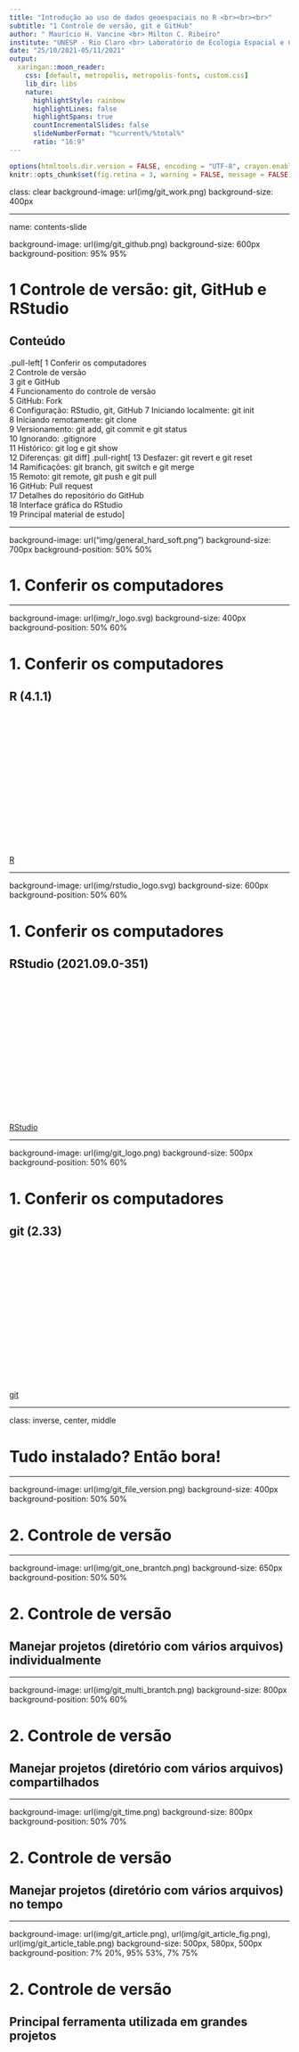 ```yaml
---
title: "Introdução ao uso de dados geoespaciais no R <br><br><br>"
subtitle: "1 Controle de versão, git e GitHub"
author: " Maurício H. Vancine <br> Milton C. Ribeiro"
institute: "UNESP - Rio Claro <br> Laboratório de Ecologia Espacial e Conservação (LEEC)"
date: "25/10/2021-05/11/2021"
output:
  xaringan::moon_reader:
    css: [default, metropolis, metropolis-fonts, custom.css]
    lib_dir: libs
    nature:
      highlightStyle: rainbow
      highlightLines: false
      highlightSpans: true
      countIncrementalSlides: false
      slideNumberFormat: "%current%/%total%"
      ratio: "16:9"
---
```


```r
options(htmltools.dir.version = FALSE, encoding = "UTF-8", crayon.enabled = TRUE)
knitr::opts_chunk$set(fig.retina = 3, warning = FALSE, message = FALSE)
```

class: clear
background-image: url(img/git_work.png)
background-size: 400px

---

name: contents-slide

background-image: url(img/git_github.png)
background-size: 600px
background-position: 95% 95%

# 1 Controle de versão: git, GitHub e RStudio

## Conteúdo

.pull-left[
1 Conferir os computadores  
2 Controle de versão  
3 git e GitHub  
4 Funcionamento do controle de versão  
5 GitHub: Fork  
6 Configuração: RStudio, git, GitHub
7 Iniciando localmente: git init  
8 Iniciando remotamente: git clone  
9 Versionamento: git add, git commit e git status  
10 Ignorando: .gitignore  
11 Histórico: git log e git show  
12 Diferenças: git diff
]
.pull-right[
13 Desfazer: git revert e git reset  
14 Ramificações: git branch, git switch e git merge  
15 Remoto: git remote, git push e git pull  
16 GitHub: Pull request  
17 Detalhes do repositório do GitHub  
18 Interface gráfica do RStudio  
19 Principal material de estudo
]

---

background-image: url("img/general_hard_soft.png")
background-size: 700px
background-position: 50% 50%

# 1. Conferir os computadores

---

background-image: url(img/r_logo.svg)
background-size: 400px
background-position: 50% 60%

# 1. Conferir os computadores

## R (4.1.1)

<br><br><br><br><br><br><br><br><br><br><br><br><br><br><br>
[R](https://www.r-project.org/)

---

background-image: url(img/rstudio_logo.svg)
background-size: 600px
background-position: 50% 60%

# 1. Conferir os computadores

## RStudio (2021.09.0-351)

<br><br><br><br><br><br><br><br><br><br><br><br><br><br><br>
[RStudio](https://www.rstudio.com/)

---

background-image: url(img/git_logo.png)
background-size: 500px
background-position: 50% 60%

# 1. Conferir os computadores

## git (2.33)

<br><br><br><br><br><br><br><br><br><br><br><br><br><br><br>
[git](https://git-scm.com/)

---

class: inverse, center, middle

# Tudo instalado? Então bora!

---

background-image: url(img/git_file_version.png)
background-size: 400px
background-position: 50% 50%

# 2. Controle de versão

---

background-image: url(img/git_one_brantch.png)
background-size: 650px
background-position: 50% 50%

# 2. Controle de versão

## Manejar projetos (diretório com vários arquivos) **individualmente**

---

background-image: url(img/git_multi_brantch.png)
background-size: 800px
background-position: 50% 60%

# 2. Controle de versão

## Manejar projetos (diretório com vários arquivos) **compartilhados**

---

background-image: url(img/git_time.png)
background-size: 800px
background-position: 50% 70%

# 2. Controle de versão

## Manejar projetos (diretório com vários arquivos) **no tempo**

---

background-image: url(img/git_article.png), url(img/git_article_fig.png), url(img/git_article_table.png)
background-size: 500px, 580px, 500px
background-position: 7% 20%, 95% 53%, 7% 75%

# 2. Controle de versão

## Principal **ferramenta** utilizada em grandes projetos

<br><br><br><br><br><br><br><br><br><br><br><br><br><br><br>

[Perez-Riverol et al. (2016)](https://doi.org/10.1371/journal.pcbi.1004947)

---

background-image: url(img/git_logo.png)
background-size: 450px
background-position: 50% 70%

# 3. git e GitHub

## **git**: software (app) que faz o **controle de versão**

### Maneja os **repositórios locais** (computador) e **remotos** (e.g. GitHub)

---

background-image: url(img/general_linus.jpg), url(img/general_tux.png)
background-size: 450px, 550px
background-position: 30% 75%, 98% 96%

# 3. git e GitHub

## **git**: software (app) que faz o **controle de versão**

### Criado por Linus Torvalds em 2005 para substituir o BitKeeper SCM no gerenciamento do Kernel Linux

### Software livre, distribuído sob a licença GNU GPL v.2

<br><br><br><br><br><br><br><br><br>

[The Linux Kernel Archives](https://www.kernel.org/)

---

# 3. git e GitHub

## Entendendo git - Fabio Akita

<p align="center">
<iframe width="80%" height="480" align="center" src="https://www.youtube.com/embed/6Czd1Yetaac" frameborder="0" allow="accelerometer; autoplay; encrypted-media; gyroscope; picture-in-picture" allowfullscreen>
</iframe>
</p>

---

background-image: url(img/github_logo_description.png), url(img/gitlab_logo_description.png), url(img/bitbucket_logo_description.png)
background-size: 350px, 200px, 280px
background-position: 7% 67%, 50% 67%, 88% 73%

# 3. git e GitHub

## **GitHub**: repositório remoto

### **Plataforma de hospedagem** de códigos com controle de versão

---

background-image: url(img/git_github_diff.png)
background-size: 600px
background-position: 50% 85%

# 3. git e GitHub

## ATENÇÃO: dois conceitos!

### **git**: software (app) que faz o controle de versão

### **GitHub**: repositório remoto que hospeda os arquivos versionados

---

background-image: url(img/git_github_link.png)
background-size: 600px
background-position: 50% 90%

# 3. git e GitHub

## ATENÇÃO: dois conceitos!

### **git**: software (app) que faz o controle de versão

### **GitHub**: repositório remoto que hospeda os arquivos versionados

---

background-image: url(img/github_logo.png)
background-size: 400px
background-position: 50% 75%

# 3. git e GitHub

## Vamos **criar uma conta** no **GitHub** (caso não possuam)

<br><br><br><br><br><br><br><br><br><br><br><br><br><br><br>
[GitHub](https://github.com)

---

background-image: url(img/github_logo.png), url(img/gif_gandalf.gif)
background-size: 300px, 400px
background-position: 35% 95%, 85% 75%

# 3. git e GitHub

## **Salvem ou recuperem essas informações!!!**

<br><br>

### **username**: mauriciovancine
### **email**: mauricio.vancine@gmail.com
### **senha**: !@#$%¨&*+

---

class: inverse, center, middle

# Tudo bem até aqui?

---

background-image: url(img/github_logo.png), url(img/git_operation.png), url(img/git_logo.png)
background-size: 150px, 500px, 200px
background-position: 15% 50%, 50% 85%, 85% 85%


# 4. Funcionamento do controle de versão

## Há duas formas de trabalhar com o git e GitHub para o versionamento

1. Iniciando um projeto em nosso computador (git)
1. Iniciando por um repositório remoto (GitHub) ["forkando" de alguém ou criando um repositório próprio]

---

background-image: url(img/git_folder_project.png), url(img/git_github_workflow.png)
background-size: 33px, 900px 
background-position: 60.3% 79%, 50% 50%

# 4. Funcionamento do controle de versão

---

background-image: url(img/git_fork_clone_flow.png)
background-size: 450px
background-position: 50% 50%

# 4. Funcionamento do controle de versão

---

background-image: url(img/git_fork_clone_flow.png), url(img/github_logo.png), url(img/git_folder_project.png), url(img/git_logo.png)
background-size: 450px, 300px, 150px, 250px
background-position: 50% 50%, 10% 20%, 15% 90%, 90% 90%

# 4. Funcionamento do controle de versão

---

background-image: url(img/git_fork.png), url(img/github_logo.png)
background-size: 500px, 300px
background-position: 50% 60%, 5% 60%

# 5. GitHub: Fork

## **Fork**: cópia de um repositório remoto para o seu GitHub

---

background-image: url(img/github_fork_site.png)
background-size: 800px
background-position: 50% 85%

# 5. GitHub: Fork

## Forken o repositório do curso

<br>

.center[https://github.com/mauriciovancine/course-geospatial-data-r]

---

background-image: url(img/gif_fork.gif)
background-size: 600px
background-position: 50% 80%

# 5. GitHub: Fork

## Forken o repositório do curso

<br>

.center[https://github.com/mauriciovancine/course-geospatial-data-r]

---

class: inverse, center, middle

# Agora o repositório do curso, que estava no meu GitHub, foi copiado ("garfado") para o GitHub de vocês

---

class: inverse, center, middle

# Antes de continuar, vamos configurar o RStudio, git e GitHub

---

class: inverse, center, middle

# Vamos abrir o RStudio

---

background-image: url(img/rstudio.png)
background-size: 850px
background-position: 50% 70%

# 6. Configuração: RStudio, git, GitHub

## IDE RStudio

---

background-image: url(img/rstudio_git_config01.png)
background-size: 750px
background-position: 50% 100%

# 6. Configuração: RStudio, git, GitHub

## Indicar o caminho do git para o RStudio

> Tools > Global Options > Git/SVN

---

background-image: url(img/git_logo.png), url(img/rstudio_git_config02.png)
background-size: 400px, 500px
background-position: 10% 82%, 83% 82%

# 6. Configuração: RStudio, git, GitHub

## Marcar **Enable version control interface...** e em **Git executable**

- Windows: `C:/Program Files/Git/bin/git.exe`
- GNU/Linux: `/usr/bin/git`
- MacOS: `???`

---

background-image: url(img/rstudio_git_config03.jpg), url(img/general_key.png), url(img/github_brave.jpg)
background-size: 500px, 150px, 500px
background-position: 85% 80%, 10% 85%, 10% 80%

# 6. Configuração: RStudio, git, GitHub

## Criar uma chave SSH

- `Create RSA key`

- `View public key`

- `Copiar: Ctrl + C`

---

class: inverse, center, middle

# Agora vamos ao GitHub

---

background-image: url(img/github_ssh_key.png), url(img/general_key.png), url(img/github_brave.jpg)
background-size: 700px, 70px, 200px
background-position: 60% 75%, 89.2% 16.6%, 100% 10%

# 6. Configuração: RStudio, git, GitHub

## No GitHub

> Perfil > Settings > SSH and GPG keys > New SSH key

<br><br><br><br><br><br><br><br><br><br><br><br><br>

[Add ao GitHub](https://help.github.com/pt/github/authenticating-to-github/adding-a-new-ssh-key-to-your-github-account)

---

background-image: url(img/github_ssh_key_add.png), url(img/general_key.png), url(img/github_brave.jpg)
background-size: 700px, 70px, 200px
background-position: 60% 78%, 89.2% 16.6%, 100% 10%

# 6. Configuração: RStudio, git, GitHub

## No GitHub

- `Title: um nome qualquer`
- `Key: colar (Ctrl + V)`
- `Add SSH key`

<br><br><br><br><br><br><br><br><br><br><br>

[Add ao GitHub](https://help.github.com/pt/github/authenticating-to-github/adding-a-new-ssh-key-to-your-github-account)
---

class: inverse, center, middle

# Antes de avançarmos, vamos configurar o git

---

background-image: url(img/rstudio_terminal01.png)
background-size: 800px
background-position: 50% 85%

# 6. Configuração: RStudio, git, GitHub

## Terminal

---

background-image: url(img/rstudio_terminal02.png)
background-size: 700px
background-position: 50% 85%

# 6. Configuração: RStudio, git, GitHub

## Terminal

> Tools > Terminal > New Terminal

> Atalho: `Alt + Shift + R`

---

background-image: url(img/git_config.png)
background-size: 830px
background-position: 50% 85%

# 6. Configuração: RStudio, git, GitHub

## **git config**: definir as configurações de usuário do git

```bash
# config
git config --list
git config --global user.name "seu nome"
git config --global user.email "email@dominio.com"
git config --list

# ssh
ssh-keyscan -t rsa github.com >> ~/.ssh/known_hosts
```

---

class: inverse, center, middle

# Tudo certo até aqui?

---

class: inverse, center, middle

# Agora podemos iniciar o versionamento

---

class: inverse, center, middle

# 1. Podemos começar pelo repositório local

---

background-image: url(img/git_init.png), url(img/git_folder_project.png), url(img/git_logo.png)
background-size: 400px, 200px, 300px
background-position: 35% 80%, 80% 30%, 80% 80%

# 7. Iniciando localmente: git init

## **git init**: inicia o versionamento de um repositório local

---

class: inverse, center, middle

# 2. Podemos começar pelo repositório remoto

---

background-image: url(img/git_clone.png), url(img/github_logo.png), url(img/git_folder_project.png), url(img/git_logo.png)
background-size: 500px, 230px, 180px, 250px
background-position: 50% 80%, 13% 40%, 15% 87%, 90% 65%

# 8. Iniciando remotamente: git clone

## **git clone**: faz o download de um repositório remoto (e.g. GitHub) para o seu computador (repositório local)

---

background-image: url(img/general_subdirectory.jpeg)
background-size: 350px
background-position: 50% 90%

# 8. Iniciando remotamente: git clone

## Primeiro, vamos **criar um diretório** chamado `github`

```r
".                               # raiz"
"    ├── home/                   # home"
"        ├── data/               # dados" 
"            ├── github/         # todos os repositorios"
```

---

class: inverse, center, middle

# E como podemos fazer o clone?

---

background-image: url(img/github_clone_zip.png)
background-size: 900px
background-position: 50% 85%

# 8. Iniciando remotamente: git clone

##  1. **Download diretamente** do repositório remoto no formato **.zip**

---

background-image: url(img/github_clone_git.png)
background-size: 900px
background-position: 50% 85%

# 8. Iniciando remotamente: git clone

## 2. Usando o **terminal** para clonar pelo **SSH** (configurado anteriormente)

```bash
# terminal
git clone git@github.com:mauriciovancine/course-geospatial-data-r.git
```

---

background-image: url(img/git_rstudio.jpg)
background-size: 500px
background-position: 55% 80%

# 8. Iniciando remotamente: git clone

## 3. Usando o **RStudio** para clonar pelo **SSH** (configurado anteriormente)

---

background-image: url(img/rstudio_git_create01.png), url(img/rstudio_project_logo.png)
background-size: 900px, 120px
background-position: 50% 85%, 95% 10%

# 8. Iniciando remotamente: git clone

## Criar um **Projeto R** com controle de versão

> File > New Project > Version Control

---

background-image: url(img/rstudio_git_create02.png)
background-size: 900px
background-position: 50% 85%

# 8. Iniciando remotamente: git clone

## Escolher **clonar repositório** do GitHub

> Git

---

background-image: url(img/rstudio_git_create03.png)
background-size: 750px
background-position: 50% 90%

# 8. Iniciando remotamente: git clone

### Preencher:

Repository URL: `git@github.com:mauriciovancine/course-geospatial-data-r.git`

Project directory name: `course-geospatial-data-r`

Create project as subdirectory of: `/home/mude/data/github`

---

class: inverse, center, middle

# Se uma janela aparecer, basta digitar "yes" para criar uma autentificação

---

class: inverse, center, middle

# Vamos aguardar o download...

---

class: inverse, center, middle

# Agora sim, vamos começar o versionamento propriamente dito

---

background-image: url(img/git_add_commit.png), url(img/github_logo.png), url(img/git_folder_project.png), url(img/git_logo.png), url(img/github_logo.png)
background-size: 800px, 200px, 150px, 170px, 200px
background-position: 50% 50%, 3% 22%, 4% 80%, 98% 75%, 99% 22%

# 9. Versionamento: git add, git commit e git status

---

background-image: url(img/git_workflow.png), url(img/git_folder_project.png), url(img/git_logo.png), url(img/git_logo.png), url(img/git_logo.png), url(img/github_logo.png)
background-size: 800px, 120px, 150px, 150px, 150px, 150px
background-position: 50% 50%, 5% 55%, 30% 95%, 50% 95%, 70% 95%, 97% 58%

# 9. Versionamento: git add, git commit e git status

## **Comandos git** para o manejo do repositório local e remoto

---

class: inverse, center, middle

# Agora prestem bastante atenção, porque complica...

---

background-image: url(img/git_files.png)
background-size: 700px
background-position: 80% 75%

# 9. Versionamento: git add, git commit e git status

## Estados de um arquivo no diretório

<br>

### 1. Modificados

### 2. Deletados

### 3. Adicionados

---

background-image: url(img/git_add_commit_flow.png), url(img/git_files_states.png)
background-size: 400px, 700px
background-position: 5% 77%, 90% 75%

# 9. Versionamento: git add, git commit e git status

## Estados dos arquivos para o git

--

1. **Modificado (*modified*)**: qualquer arquivo modificado, removido ou adicionado, mas ainda não informado que fará parte da versão consolidada, ou seja, ainda não preparado (*working directory*)

--

2. **Preparado (*staged*)**: arquivos adicionados e preparados para serem consolidados na versão final (*staged area*)

--

3. **Consolidado (*committed*)**: criação da versão consolidada de todos os arquivos que estavam no *staged* (não considera os que estão no *modified*) (*.git*)

<br><br><br><br><br><br><br><br>

[Git — Os três estados](https://medium.com/@devmasterteam/git-ebook-8808f7301054)

---

background-image: url(img/git_trees.png)
background-size: 700px
background-position: 50% 78%

# 9. Versionamento: git add, git commit e git status

## Estados dos arquivos para o git

1. **Modificado (*modified*)**: qualquer arquivo modificado, removido ou adicionado, mas ainda não informado que fará parte da versão consolidada, ou seja, ainda não preparado (*working directory*)

2. **Preparado (*staged*)**: arquivos adicionados e preparados para serem consolidados na versão final (*staged area*)

3. **Consolidado (*committed*)**: criação da versão consolidada de todos os arquivos que estavam no *staged* (não considera os que estão no *modified*) (*.git*)

<br><br><br><br><br><br><br><br>

[git - guia prático](https://rogerdudler.github.io/git-guide/index.pt_BR.html)

---

background-image: url(img/git_photo01.jpg), url(img/git_trees.png)
background-size: 350px, 500px
background-position: 15% 22%, 50% 78%

# 9. Versionamento: git add, git commit e git status

## Estados dos arquivos para o git

<br><br><br><br><br><br><br><br><br><br><br><br><br><br><br>

[9ºCBH](https://9cbh.galoa.com.br/)

---

background-image: url(img/git_photo02.jpg), url(img/git_photo01.jpg), url(img/git_trees.png)
background-size: 240px, 350px, 500px
background-position: 51.5% 22%, 15% 22%, 50% 78%

# 9. Versionamento: git add, git commit e git status

## Estados dos arquivos para o git

<br><br><br><br><br><br><br><br><br><br><br><br><br><br><br>

[9ºCBH](https://9cbh.galoa.com.br/)

---

background-image: url(img/git_photo03.webp), url(img/git_photo02.jpg), url(img/git_photo01.jpg), url(img/git_trees.png)
background-size: 350px, 240px, 350px, 500px
background-position: 88% 22%, 51.5% 22%, 15% 22%, 50% 78%

# 9. Versionamento: git add, git commit e git status

## Estados dos arquivos para o git

<br><br><br><br><br><br><br><br><br><br><br><br><br><br><br>

[9ºCBH](https://9cbh.galoa.com.br/)

---

background-image: url(img/git_states.png)
background-size: 600px
background-position: 50% 90%

# 9. Versionamento: git add, git commit e git status

## Estados do repositório local do git

--

1. **Untracked**: não registrou os arquivos adicionados ou deletados do diretório local

--

1. **Unmodified**: marcou os arquivos como não-modificados após o commit

--

1. **Modified**: marcou os arquivos modificados depois da edição dos arquivos

--

1. **Staged**: marcou os arquivos adicionados ou modificados para ir para o commit

---

background-image: url(img/git_states.png)
background-size: 600px
background-position: 50% 90%

# 9. Versionamento: git add, git commit e git status

## **git status**: mostra o estado do repositório

```bash
# status
git status
```
```bash
On branch master
No commits yet
nothing to commit (create/copy files and use "git add" to track)
```

---

background-image: url(img/general_bloco_notas.png)
background-size: 250px
background-position: 50% 80%

# Vamos criar um arquivo no diretório

## Usando a aba **Terminal** do RStudio

```bash
# criar um arquivo
> teste.txt
```

---

background-image: url(img/git_states.png)
background-size: 600px
background-position: 50% 90%

# 9. Versionamento: git add, git commit e git status

## **git status**: mostra o estado do repositório

```bash
git status
```
```bash
On branch master
No commits yet
Untracked files:
(use "git add <file>..." to include in what will be committed)
teste.txt
nothing added to commit but untracked files present (use "git add" to track)
```

---

background-image: url(img/git_add_commit_flow.png)
background-size: 500px
background-position: 50% 90%

# 9. Versionamento: git add, git commit e git status

## **git add**: adiciona mudanças após edições (*staging area*)

```bash
# adicionar ao staging area
git add -Av
```
```bash
add 'teste.txt'
```

---

background-image: url(img/git_states.png)
background-size: 600px
background-position: 50% 90%

# 9. Versionamento: git add, git commit e git status

## **git status**: mostra o estado do repositório

```bash
git status
```
```bash
On branch master
No commits yet
Changes to be committed:
(use "git rm --cached <file>..." to unstage)
new file:  teste.txt
```

---

background-image: url(img/git_add_commit_flow.png)
background-size: 450px
background-position: 50% 93%

# 9. Versionamento: git add, git commit e git status

## **git commit**: armazena as mudanças com uma descrição, criando nova versão do repositório (*repository*)

```bash
git commit -m "add teste.txt"
```
```bash
[master (root-commit) 8b33bc5] add teste.txt
1 file changed, 0 insertions(+), 0 deletions(-)
create mode 100644 teste.txt
```

---

background-image: url(img/git_states.png)
background-size: 600px
background-position: 50% 90%

# 9. Versionamento: git add, git commit e git status

## **git status**: mostra o estado do repositório

```bash
git status
```
```bash
On branch master
nothing to commit, working tree clean
```

---

background-image: url(img/general_bloco_notas.png)
background-size: 250px
background-position: 50% 80%

# 9. Versionamento: git add, git commit e git status

## Usando a aba **Files** do RStudio, vamos abrir e editar o arquivo **teste.txt**

```bash
Acabo de inserir uma edição ao meu arquivo
```

---

background-image: url(img/git_states.png)
background-size: 600px
background-position: 50% 90%

# 9. Versionamento: git add, git commit e git status

## **git status**: mostra o estado do repositório

```bash
git status
```
```bash
Changes not staged for commit:
(use "git add <file>..." to update what will be committed)
(use "git restore <file>..." to discard changes in working directory)
modified:  teste.txt
no changes added to commit (use "git add" and/or "git commit -a")
```

---

background-image: url(img/git_add_commit_flow.png)
background-size: 500px
background-position: 50% 90%

# 9. Versionamento: git add, git commit e git status

## **git add**: adiciona mudanças após edições (*staging area*)

```bash
# terminal
git add -Av
```
```bash
add 'teste.txt'
```

---

background-image: url(img/git_states.png)
background-size: 600px
background-position: 50% 90%

# 9. Versionamento: git add, git commit e git status

## **git status**: mostra o estado do repositório

```bash
git status
```
```bash
On branch master
Changes to be committed:
(use "git restore --staged <file>..." to unstage)
modified:  teste.txt
```

---

background-image: url(img/git_add_commit_flow.png)
background-size: 450px
background-position: 50% 93%

# 9. Versionamento: git add, git commit e git status

## **git commit**: armazena as mudanças com uma descrição, criando nova versão do repositório (*repository*)

```bash
git commit -m "mod teste.txt"
```
```bash
[master dcbd894] mod teste.txt
1 file changed, 1 insertion(+)
```

---

background-image: url(img/git_commit_message.png)
background-size: 600px
background-position: 50% 90%

# 9. Versionamento: git add, git commit e git status

## ATENÇÃO!

### As mensagens no commit são fundamentais! 

### Devem ser curtas e indicar as mudanças feitas nos arquivos do diretório!

---

# 9. Versionamento: git add, git commit e git status

## Usando Git Direito | Limpando seus Commits! - Fabio Akita

<p align="center">
<iframe width="80%" height="480" align="center" src="https://www.youtube.com/embed/6OokP-NE49k" frameborder="0" allow="accelerometer; autoplay; encrypted-media; gyroscope; picture-in-picture" allowfullscreen>
</iframe>
</p>

---

background-image: url(img/git_states.png)
background-size: 600px
background-position: 50% 90%

# 9. Versionamento: git add, git commit e git status

## **git status**: mostra o estado do repositório

```bash
git status
```
```bash
On branch master
Your branch is ahead of 'origin/master' by 2 commits.
(use "git push" to publish your local commits)

nothing to commit, working tree clean
```

---

class: inverse, center, middle

# E se houver arquivos que eu não quero versionar?

---

class: inverse, clear
background-image: url(img/gitignore.jpg)
background-size: 800px

---

# 10. Ignorando: .gitignore

## Arquivo .gitignore

### O **.gitignore** é um arquivo especial que indica ao git que determinados arquivos ou diretórios devem ser **ignorados e não comitados**

--

### O **.gitignore** é um **arquivo de texto simples** em que cada linha especifica um padrão de arquivos ou diretórios a serem ignorados

--

### Geralmente colocado no **diretório raiz** de um repositório

--

### Atentar para o **ponto**, pois é um arquivo oculto [**.gitignore**]

---

# 10. Ignorando: .gitignore

## Arquivo .gitignore

```bash
# criar um arquivo
touch ~/.gitignore
```

--

### Nome de arquivos

- raster.tif

--

### Diretórios

- temp/

--

### Caracteres-curinga

- Padrão: *.tif (todos com .tif)
- Negação: !.tif (negar ignore)
- Comentário: # (não negar)

---

class: inverse, center, middle

# E se houver arquivos [enormes] que eu queira versionar?

---

background-image: url(img/github_limit.png)
background-size: 170px
background-position: 95% 60%

# 10. Ignorando: .gitignore

## Limites

### O tamanho máximo de arquivos é 25 Mb (browser)

- Arquivos adicionados via browser é limitado a 25 Mb

### O tamanho máximo de arquivos é 100 Mb (terminal)

- Arquivos adicionados via terminal é limitado a 25 Mb
- Se o arquivo exceder esse limite, ocorrerá uma mensagem de erro e o envio ao GitHub será bloqueado

### O tamanho máximo de um repositório é 5 GB

- O tamanho total do repositório é limitado a 5 Gb
- Idealmente um repositório dever ser menor que 1 Gb
- Mensagens de aviso informam que o tamanho do repositório se aproxima do limite
- Se o repositório exceder o limite, ocorrerá uma mensagem de erro e o envio ao GitHub será bloqueado

---

background-image: url(img/gif_large_files.gif)
background-size: 500px
background-position: 50% 90%

# 10. Ignorando: .gitignore

## Git Large File Storage (LFS)

### [Git Large File Storage (LFS)](https://git-lfs.github.com/) substitui arquivos grandes por ponteiros de texto dentro do git

### Armazena o conteúdo desses arquivos em um servidor remoto como GitHub.com ou GitHub Enterprise

---

class: inverse, center, middle

# Dúvidas?

---

class: inverse, center, middle

# Vamos ver como acessar todo o histórico de commits do git?

---

background-image: url(img/git_log.png)
background-size: 450px
background-position: 90% 70%

# 11. Histórico: git log e git show

## **git log**: mostra o registro de todo o histórico de commits

<br><br>

### 1. Nome do commit (hash ou tag - dcbd894)

### 2. Autor

### 3. E-mail

### 4. Data

### 5. Descrição (mensagem do commit)

---

# 11. Histórico: git log e git show

## **git log**: mostra o registro de todo o histórico de commits

```bash
git log
```
```bash
commit dcbd894ade9a85f78e1b0d6ed08cbc76dcc2448f (HEAD -> master)
Author: mauriciovancine <mauricio.vancine@gmail.com>
Date:  Mon Mar 15 11:03:26 2021 -0300

mod teste.txt

commit 8b33bc57187a2bcb59172c75ce7266fbddb64eff
Author: mauriciovancine <mauricio.vancine@gmail.com>
Date:  Mon Mar 15 11:02:04 2021 -0300

add teste.txt
```

---

# 11. Histórico: git log e git show

## **git log [arquivo]**: registro de todo o histórico de commits para arquivos

```bash
git log teste.txt
```
```bash
commit dcbd894ade9a85f78e1b0d6ed08cbc76dcc2448f (HEAD -> master)
Author: mauriciovancine <mauricio.vancine@gmail.com>
Date:  Mon Mar 15 11:03:26 2021 -0300

mod teste.txt

commit 8b33bc57187a2bcb59172c75ce7266fbddb64eff
Author: mauriciovancine <mauricio.vancine@gmail.com>
Date:  Mon Mar 15 11:02:04 2021 -0300

add teste.txt
```

---

# 11. Histórico: git log e git show

## **git log --oneline**: registro de todo o histórico de commits simplificado

```bash
git log --oneline
```
```bash
dcbd894 (HEAD -> master) mod teste.txt
8b33bc5 add teste.txt
```

---

background-image: url(img/git_log_cheatsheet.png)
background-size: 650px
background-position: 50% 70%

# 11. Histórico: git log e git show

## **git log**: cheatsheet

---

# 11. Histórico: git log e git show

## **git show**: visualização das alterações realizadas nos arquivos

```bash
git show
```
```bash
commit dcbd894ade9a85f78e1b0d6ed08cbc76dcc2448f (HEAD -> master)
Author: mauriciovancine <mauricio.vancine@gmail.com>
Date:  Mon Mar 15 11:03:26 2021 -0300

mod teste.txt

diff --git a/teste.txt b/teste.txt
index e69de29..f5201c0 100644
--- a/teste.txt
+++ b/teste.txt
@@ -0,0 +1 @@
+Acabo de inserir uma edição ao meu arquivo
\ No newline at end of file
```

---

# 11. Histórico: git log e git show

## **git show**: visualização das alterações realizadas nos arquivos

```bash
git show 8b33bc5
```
```bash
commit 8b33bc57187a2bcb59172c75ce7266fbddb64eff
Author: mauriciovancine <mauricio.vancine@gmail.com>
Date:  Mon Mar 15 11:02:04 2021 -0300

add teste.txt

diff --git a/teste.txt b/teste.txt
new file mode 100644
index 0000000..e69de29
```

---

background-image: url(img/git_diff.png)
background-size: 1000px
background-position: 50% 70%

# 12. Diferenças: git diff

## **git diff**: mostra as diferenças dos arquivos no *working directory*

---

background-image: url(img/git_diff.png)
background-size: 800px
background-position: 50% 100%

# 12. Diferenças: git diff

## **git diff**: mostra as diferenças dos arquivos no *working directory*

```bash
git diff
```

## **Observação**: Não retornou nenhuma diferença...

---

background-image: url(img/general_bloco_notas.png)
background-size: 250px
background-position: 50% 80%

# 12. Diferenças: git diff

## **git diff**: mostra as diferenças dos arquivos no *working directory*

### Vamos editar o arquivo "teste.txt"

```bash
Outra linha
```

---

# 12. Diferenças: git diff

## **git diff**: mostra as diferenças dos arquivos no *working directory*

```bash
git diff
```
```bash
diff --git a/teste.txt b/teste.txt
index f5201c0..71f35ef 100644
--- a/teste.txt
+++ b/teste.txt
@@ -1 +1,3 @@
-Acabo de inserir uma edição ao meu arquivo
\ No newline at end of file
+Acabo de inserir uma edição ao meu arquivo
+
+Outra linha
\ No newline at end of file
```

---

# 12. Diferenças: git diff

## **git diff [arquivo]**: mostra as diferenças para o arquivo no *working directory*

```bash
git diff teste.txt
```
```bash
diff --git a/teste.txt b/teste.txt
index f5201c0..71f35ef 100644
--- a/teste.txt
+++ b/teste.txt
@@ -1 +1,3 @@
-Acabo de inserir uma edição ao meu arquivo
\ No newline at end of file
+Acabo de inserir uma edição ao meu arquivo
+
+Outra linha
\ No newline at end of file
```

---

# 12. Diferenças: git diff

## **git diff --staged**: mostra as diferenças dos arquivos na *staged area*

```bash
git diff --staged
```
```bash
diff --git a/teste.txt b/teste.txt
index f5201c0..71f35ef 100644
--- a/teste.txt
+++ b/teste.txt
@@ -1 +1,3 @@
-Acabo de inserir uma edição ao meu arquivo
\ No newline at end of file
+Acabo de inserir uma edição ao meu arquivo
+
+Outra linha
\ No newline at end of file
```

---

class: inverse, center, middle

# Até aqui, alguma dúvida?

---

class: inverse, center, middle

# E como voltar no tempo?

---

class: clear
background-image: url(img/gif_delorean.gif)
background-size: 500px
background-position: 50% 50%

---

background-image: url(img/gif_delorean.gif), url(img/git_revert_reset.png)
background-size: 400px, 500px
background-position: 25% 80%, 95% 50%

# 13. Desfazer: git revert e git reset

## Desfazendo operações no git

1. **git revert**: desfaz um commit **preservando o histórico** (criando outro commit)
1. **git reset**: desfaz um commit **deletando o histórico** (deletando commits)

---

# 13. Desfazer: git revert e git reset

## 1. **git revert**: desfaz um commit preservando o histórico (criando outro commit)

## Sintaxe

```bash
# reverte um commit especifico
git revert <hash do commit>
```

```bash
# reverter o ultimo commit
git revert HEAD
```

```bash
# cancelar uma reversao
git revert --abort
```

---

background-image: url(img/general_butterfly_effect.jpg)
background-size: 500px
background-position: 80% 95%

# 13. Desfazer: git revert e git reset

## 1. **git revert**: desfaz um commit preservando o histórico (criando outro commit)

### **IMPORTANTE!**

###  Deve-se trabalhar em um diretório de trabalho limpo. Executar sempre **git add** e **git commit** antes de tentar reverter um commit

### 2. Tente não **mudar** o passado!

---

# 13. Desfazer: git revert e git reset

## 1. **git revert**: desfaz um commit preservando o histórico (criando outro commit)

### Estado

```bash
git status
```
```bash
On branch master
nothing to commit, working tree clean
```

### Histórico

```bash
git log --oneline
```
```bash
f9f2e9c (HEAD -> master) mod2 teste.txt
dcbd894 mod teste.txt
8b33bc5 add teste.txt
```

---

# 13. Desfazer: git revert e git reset

## 1. **git revert**: desfaz um commit preservando o histórico (criando outro commit)

### Reverter - mensagem

```bash
git revert f9f2e9c
```
```bash
Revert "mod2 teste.txt"

This reverts commit f9f2e9c867cfd549d0efcab1519a5ec9d86e7d0d.

# Please enter the commit message for your changes. Lines starting
# with '#' will be ignored, and an empty message aborts the commit.
#
# On branch master
# Changes to be committed:
#       modified:  teste.txt
#
```

---

# 13. Desfazer: git revert e git reset

## 1. **git revert**: desfaz um commit preservando o histórico (criando outro commit)

### Reverter

```bash
git revert f9f2e9c
```
```bash
[master fca02a2] Revert "mod2 teste.txt"
1 file changed, 1 insertion(+), 3 deletions(-)
```

### Estado

```bash
git status
```
```bash
On branch master
nothing to commit, working tree clean
```

---

# 13. Desfazer: git revert e git reset

## 1. **git revert**: desfaz um commit preservando o histórico (criando outro commit)

### Histórico

```bash
git log --oneline
```
```bash
fca02a2 (HEAD -> master) Revert "mod2 teste.txt"
f9f2e9c mod2 teste.txt
dcbd894 mod teste.txt
8b33bc5 add teste.txt
```

---

background-image: url(img/git_reset.png)
background-size: 450px
background-position: 87% 90%

# 13. Desfazer: git revert e git reset

## 2. **git reset**: desfaz um commit deletando o histórico (deletando commits)

### Sintaxe

```bash
git reset [modo] [arquivo|commit]
```

**Aplicações**

- descartar commits em um branch privado
- desfazer alterações não comitadas (branch privado)
- tirar arquivos da área de staged

**Observações**

- descartar commits de um branch público: **git revert**
- descartar alterações no diretório de trabalho: **git checkout**

---

background-image: url(img/git_reset_modes2.png), url(img/git_reset_modes.png)
background-size: 500px, 400px
background-position: 10% 90%, 85% 90%

# 13. Desfazer: git revert e git reset

## 2. **git reset**: desfaz um commit deletando o histórico (deletando commits)

### Modos principais

- **--soft**: não reseta o índice ou o diretório de trabalho (modo seguro)
- **--mixed (default)**: reseta o índice, mas não o diretório de trabalho (modo seguro)
- **--hard**: reseta o índice e o diretório de trabalho (modo não seguro)

---

# 13. Desfazer: git revert e git reset

## 2. **git reset**: desfaz um commit deletando o histórico (deletando commits)

### Exemplos

**git reset**

Reseta a *staging area* (retira os arquivos) para corresponder ao commit mais recente, sem modificar o *working directory*

**git reset teste.txt**

Retira o teste.txt da *staging area*, sem modificar o *working directory*

**git reset --hard**

Reseta a *staging area* e o *working directory* para corresponder ao commit mais recente. Todas as alterações no diretório são sobrescritas

---

# 13. Desfazer: git revert e git reset

## 2. **git reset**: desfaz um commit deletando o histórico (deletando commits)

### Exemplos

**git reset <commit>**

Move a versão para o commit indicado, reseta a *staging area* para corresponder a ele, mas não modifica o *working directory*

**git reset <commit> --hard**

Move a versão para o commit indicado e reseta tanto a *staging area*, quanto o *working directory* para corresponder ao commit especificado

---

# 13. Desfazer: git revert e git reset

## 2. **git reset**: desfaz um commit deletando o histórico (deletando commits)

### Estado

```bash
git status
```
```bash
On branch master
nothing to commit, working tree clean
```

---

background-image: url(img/general_bloco_notas.png)
background-size: 250px
background-position: 50% 80%

# 13. Desfazer: git revert e git reset

## 2. **git reset**: desfaz um commit deletando o histórico (deletando commits)

### Vamos editar o arquivo "teste.txt"

```bash
Acabo de inserir uma edição ao meu arquivo
Viagens no tempo podem ser perigosas...
```

---

# 13. Desfazer: git revert e git reset

## 2. **git reset**: desfaz um commit deletando o histórico (deletando commits)

### Estado

```bash
git status
```
```bash
On branch master
Changes not staged for commit:
(use "git add <file>..." to update what will be committed)
(use "git restore <file>..." to discard changes in working directory)
modified:  teste.txt

no changes added to commit (use "git add" and/or "git commit -a")
```

---

# 13. Desfazer: git revert e git reset

## 2. **git reset**: desfaz um commit deletando o histórico (deletando commits)

### Adicionar

```bash
git add -Av
```
```bash
add 'teste.txt'
```

---

# 13. Desfazer: git revert e git reset

## 2. **git reset**: desfaz um commit deletando o histórico (deletando commits)

### Estado

```bash
git status
```
```bash
On branch master
Changes to be committed:
(use "git restore --staged <file>..." to unstage)
modified:  teste.txt
```

---

# 13. Desfazer: git revert e git reset

## 2. **git reset**: desfaz um commit deletando o histórico (deletando commits)

### Remover do staged area

### Resetar

```bash
git reset teste.txt
```
```bash
Unstaged changes after reset:
M	teste.txt
```

---

# 13. Desfazer: git revert e git reset

## 2. **git reset**: desfaz um commit deletando o histórico (deletando commits)

### Estado

```bash
git status
```
```bash
On branch master
Changes not staged for commit:
(use "git add <file>..." to update what will be committed)
(use "git restore <file>..." to discard changes in working directory)
modified:  teste.txt

no changes added to commit (use "git add" and/or "git commit -a")
```

---

# 13. Desfazer: git revert e git reset

## 2. **git reset**: desfaz um commit deletando o histórico (deletando commits)

### Ver o conteúdo do arquivo

```bash
cat teste.txt
```
```bash
Acabo de inserir uma edição ao meu arquivo
Viagens no tempo podem ser perigosas...
```

---

# 13. Desfazer: git revert e git reset

## 2. **git reset**: desfaz um commit deletando o histórico (deletando commits)

### Histórico

```bash
git log --oneline
```
```bash
fca02a2 (HEAD -> master) Revert "mod2 teste.txt"
f9f2e9c mod2 teste.txt
dcbd894 mod teste.txt
8b33bc5 add teste.txt
```

---

# 13. Desfazer: git revert e git reset

## 2. **git reset**: desfaz um commit deletando o histórico (deletando commits)

### Adicionar

```bash
git add -Av
```
```bash
add 'teste.txt'
```

### Commitar

```bash
git commit -m "mod3 teste.txt"
```
```bash
[master 4b0c4e8] mod3 teste.txt
1 file changed, 2 insertions(+), 1 deletion(-)
```

---

# 13. Desfazer: git revert e git reset

## 2. **git reset**: desfaz um commit deletando o histórico (deletando commits)

### Histórico

```bash
git log --oneline
```
```bash
4b0c4e8 (HEAD -> master) mod3 teste.txt
fca02a2 Revert "mod2 teste.txt"
f9f2e9c mod2 teste.txt
dcbd894 mod teste.txt
8b33bc5 add teste.txt
```

---

# 13. Desfazer: git revert e git reset

## 2. **git reset**: desfaz um commit deletando o histórico (deletando commits)

### Resetar

```bash
git reset --hard f9f2e9c
```
```bash
HEAD is now at f9f2e9c mod2 teste.txt
```

--

### Histórico

```bash
git log --oneline
```
```bash
f9f2e9c (HEAD -> master) mod2 teste.txt
dcbd894 mod teste.txt
8b33bc5 add teste.txt
```

---

# 13. Desfazer: git revert e git reset

## 2. **git reset**: desfaz um commit deletando o histórico (deletando commits)

### Remover arquivo

```bash
rm teste.txt
```

### Adicionar

```bash
git add -Av
```

### Commitar

```bash
git commit -m "rem text.txt"
```

---

# 13. Desfazer: git revert e git reset

## 2. **git reset**: desfaz um commit deletando o histórico (deletando commits)

### Histórico

```bash
git log --oneline
```
```bash
6a417c5 (HEAD -> master) rem text.txt
f9f2e9c mod2 teste.txt
dcbd894 mod teste.txt
8b33bc5 add teste.txt
```

---

# 13. Desfazer: git revert e git reset

## 2. **git reset**: desfaz um commit deletando o histórico (deletando commits)

### Resetar

```bash
git reset --hard f9f2e9c
```
```bash
HEAD is now at f9f2e9c mod2 teste.txt
```

--

### Histórico

```bash
git log --oneline
```
```bash
f9f2e9c (HEAD -> master) mod2 teste.txt
dcbd894 mod teste.txt
8b33bc5 add teste.txt
```

---

class: clear, inverse
background-image: url(img/gif_cat_ohh.gif)
background-size: 600px
background-position: 50% 50%

---

background-image: url(img/general_butterfly_effect.jpg)
background-size: 600px
background-position: 50% 95%

# 13. Desfazer: git revert e git reset

## Desfazendo operações no git

### 1. **git revert**: desfaz um commit **preservando o histórico** (criando outro commit)

### 2. **git reset**: desfaz um commit **deletando o histórico** (deletando commits)

---

class: clear
background-image: url(img/git_branches.png)
background-size: 900px

---

background-image: url(img/git_branch.png)
background-size: 600px
background-position: 50% 70%

# 14. Ramificações: git branch, git switch e git merge

## **git branch**: cria uma ramificação (**linha independente**) de desenvolvimento

---

background-image: url(img/git_branch.png)
background-size: 500px
background-position: 50% 92%

# 14. Ramificações: git branch, git switch e git merge

## **git branch**: lista os branchs e verifica o branch de edição

```bash
git branch
```
```bash
* master
```

---

background-image: url(img/git_branch.png)
background-size: 450px
background-position: 50% 95%

# 14. Ramificações: git branch, git switch e git merge

## **git branch**: cria uma ramificação

```bash
git branch branch-1
```
```bash
git branch
```
```bash
branch-1
* master
```

---

background-image: url(img/git_switch.png)
background-size: 700px
background-position: 50% 85%

# 14. Ramificações: git branch, git switch e git merge

## **git switch**: troca a raficação de edição

```bash
git switch branch-1
```
```bash
Switched to branch 'branch-1'
```

---

background-image: url(img/git_branch.png)
background-size: 500px
background-position: 50% 90%

# 14. Ramificações: git branch, git switch e git merge

## **git branch**: lista os branchs e verifica o branch de edição

```bash
git branch
```
```bash
* branch-1
master
```

---

background-image: url(img/general_bloco_notas.png)
background-size: 250px
background-position: 50% 80%

# 14. Ramificações: git branch, git switch e git merge

## Vamos criar um arquivo no diretório

```bash
# terminal
touch teste_branch1.txt
git add -Av
git commit -m "add teste_branch1.txt"
```

---

background-image: url(img/git_branch.png)
background-size: 500px
background-position: 50% 70%

# 14. Ramificações: git branch, git switch e git merge

## **switch**: troca a raficação de edição

```bash
git switch master
```

---

background-image: url(img/git_merge.png)
background-size: 800px
background-position: 50% 70%

# 14. Ramificações: git branch, git switch e git merge

## **git merge**: mescla as linhas de desenvolvimento independentes em um único branch

---

background-image: url(img/git_merge.png)
background-size: 500px
background-position: 50% 90%

# 14. Ramificações: git branch, git switch e git merge

## **git merge**: mescla as linhas de desenvolvimento independentes em um único branch

```bash
git merge branch-1
```
```bash
Updating f9f2e9c..7aeb06d
Fast-forward
teste_branch1.txt | 0
1 file changed, 0 insertions(+), 0 deletions(-)
create mode 100644 teste_branch1.txt
```

---

background-image: url(img/git_merge.png)
background-size: 500px
background-position: 50% 90%

# 14. Ramificações: git branch, git switch e git merge

## **git merge**: mescla as linhas de desenvolvimento independentes em um único branch

```bash
git log --oneline
```
```bash
7aeb06d (HEAD -> master, branch-1) add teste_branch1.txt
f9f2e9c mod2 teste.txt
dcbd894 mod teste.txt
8b33bc5 add teste.txt
```

---

background-image: url(img/gif_git_merge.gif)
background-size: 800px
background-position: 50% 60%

# 14. Ramificações: git branch, git switch e git merge

## CUIDADO!

---

background-image: url(img/git_merge_warning.png)
background-size: 500px
background-position: 50% 70%

# 14. Ramificações: git branch, git switch e git merge

## CUIDADO!

---

class: clear
background-image: url(img/git_push_pull.svg)
background-size: 600px

---

background-image: url(img/git_remote.png)
background-size: 400px
background-position: 50% 90%

# 15. Remoto: git remote, git push e git pull

## **git remote**: exibe os repositórios remotos (GitHub)

```bash
git remote -v
```
```bash
origin	git@github.com:mauriciovancine/course-geospatial-data-r (fetch)
origin	git@github.com:mauriciovancine/course-geospatial-data-r (push)
```

---

background-image: url(img/git_remote.png)
background-size: 400px
background-position: 50% 90%

# 15. Remoto: git remote, git push e git pull

## **git remote add**: faz a ligação com um repositório remoto (GitHub)

### **Observação**: Usar o SSH para não precisar digitar sua senha!

```bash
git remote add origin git@github.com:mauriciovancine/course-geospatial-data-r
```

---

background-image: url(img/git_push.png)
background-size: 800px
background-position: 50% 60%

# 15. Remoto: git remote, git push e git pull

## **git push**: empurra uma nova versão do repositório local para o repositório remoto (GitHub)

---

background-image: url(img/git_push_code.jpg)
background-size: 700px
background-position: 50% 90%

# 15. Remoto: git remote, git push e git pull

## **git push**: empurra uma nova versão do repositório local para o repositório remoto (GitHub)

---

# 15. Remoto: git remote, git push e git pull

## **git push**: empurra uma nova versão do repositório local para o repositório remoto (GitHub)

```bash
git push -u origin master
```
```bash
Enumerating objects: 41, done.
Counting objects: 100% (41/41), done.
Delta compression using up to 12 threads
Compressing objects: 100% (35/35), done.
Writing objects: 100% (35/35), 4.99 MiB | 155.00 KiB/s, done.
Total 35 (delta 6), reused 0 (delta 0), pack-reused 0
remote: Resolving deltas: 100% (6/6), completed with 6 local objects.
To github.com:mauriciovancine/course-geospatial-data-r.git
accc9db..8f70e96  master -> master
```

---

background-image: url(img/git_push_fire.png)
background-size: 500px
background-position: 50% 60%

# 15. Remoto: git remote, git push e git pull

## Em caso de incêndio...

---

background-image: url(img/git_push_force01.jpg),url(img/git_push_force02.jpg)
background-size: 500px, 450px
background-position: 15% 70%, 90% 70%

# 15. Remoto: git remote, git push e git pull

## CUIDADO!

---

background-image: url(img/git_pull.png)
background-size: 800px
background-position: 50% 60%

# 15. Remoto: git remote, git push e git pull

## **git pull**: puxa uma nova versão do repositório remoto (GitHub) para o repositório local

---

class: clean, inverse, center, middle

# Por fim, fazermos a requisição da mudança do nosso repositório remoto para o repositório remoto original com o **Pull request** (pedimos para que "puxem" nossas mudanças)

---

background-image: url(img/git_push_pull_request.png)
background-size: 650px
background-position: 50% 80%

# 16. GitHub: Pull request

## **Pull Request**: solicita que o repositório central (remoto) aceite (pull - 'puxe') as alterações realizadas do nosso fork

---

background-image: url(img/git_pull_request.png)
background-size: 1000px
background-position: 50% 60%

# 16. GitHub: Pull request

## **Pull Request**: solicita que o repositório central (remoto) aceite (pull - 'puxe') as alterações realizadas do nosso fork

---

background-image: url(img/github_repository_details.png)
background-size: 800px
background-position: 50% 85%

# 17. Detalhes do repositório do GitHub

## Vamos detalhar alguns pontos dos repositórios no GitHub

<br>

.center[https://github.com/mauriciovancine/course-geospatial-data-r]

---

class: inverse, center, middle

# Agradecimento à [Beatriz Milz](https://beatrizmilz.com/) pelas figuras ~~surrupiadas~~ (eu pedi antes =])

---

background-image: url(img/rstudio_git_pane01.png)
background-size: 700px
background-position: 50% 80%

# 18. Interface Gráfica do RStudio

## Git Panel

- RStudio tem um **cliente Git** na aba "Git"

- Esse painel aparece em **projetos** que estejam **versionados com git**

---

background-image: url(img/rstudio_git_pane02.png)
background-size: 800px
background-position: 50% 60%

# 18. Interface Gráfica do RStudio

## Git Panel - Detalhes

---

background-image: url(img/rstudio_git_pane03.png)
background-size: 800px
background-position: 50% 60%

# 18. Interface Gráfica do RStudio

## Git Panel - Branches

---

background-image: url(img/rstudio_git_pane04.png)
background-size: 800px
background-position: 50% 60%

# 18. Interface Gráfica do RStudio

## Git Panel - Diff - Changes: Revisar mudanças

---

background-image: url(img/rstudio_git_pane05.png)
background-size: 800px
background-position: 50% 60%

# 18. Interface Gráfica do RStudio

## Git Panel - Diff - History: Histórico de mudanças

---

background-image: url(img/rstudio_git_pane06.png)
background-size: 800px
background-position: 50% 60%

# 18. Interface Gráfica do RStudio

## Git pane - Staged

---

background-image: url(img/rstudio_git_status.png),url(img/rstudio_git_pane06.png)
background-size: 250px, 800px
background-position: 92% 20%,50% 60%

# 18. Interface Gráfica do RStudio

## Git pane - Staged e File status

---

background-image: url(img/rstudio_git_pane07.png)
background-size: 800px
background-position: 50% 60%

# 18. Interface Gráfica do RStudio

## Git pane - Commit

---

background-image: url(img/rstudio_git_pane08.png)
background-size: 800px
background-position: 50% 60%

# 18. Interface Gráfica do RStudio

## Git pane - Commit

---

background-image: url(img/rstudio_git_pane09.png)
background-size: 1000px
background-position: 50% 60%

# 18. Interface Gráfica do RStudio

## Git pane - Push e Pull

---

background-image: url(img/cheatsheet_git.jpg)
background-size: 350px
background-position: 50% 55%

# 19. Principal material de estudo

## Git Cheat Sheets

<br><br><br><br><br><br><br><br><br><br><br><br><br><br><br>

[Git Cheat Sheets](https://github.github.com/training-kit/downloads/pt_BR/github-git-cheat-sheet.pdf)

---

background-image: url(img/package_usethis.png)
background-size: 250px
background-position: 50% 85%

# 19. Principal material de estudo

## Pacote [usethis](https://usethis.r-lib.org/)

### Comandos direto no R para criar e versionar repositórios

```r
install.packages("usethis")
devtools::install_github("r-lib/usethis")
```

---

# 19. Principal material de estudo

## Livros

### [Pro Git](https://git-scm.com/book/en/v2) - Scott Chacon e Ben Straub

### [Beginning Git and GitHub](https://www.amazon.com.br/Beginning-Git-GitHub-Comprehensive-Management/dp/1484253124) - Mariot Tsitoara

### [Happy Git and GitHub for the useR](https://happygitwithr.com/) - Jenny Bryan

### [Zen do R](https://curso-r.github.io/zen-do-r/index.html) - Caio Lente + Curso-R

---

# 19. Principal material de estudo

## Material

### [Primeiros passos utilizando o Git e GitHub no RStudio](https://beatrizmilz.github.io/RLadies-Git-RStudio-2019) - Beatriz Milz

### [Git e GitHub no RStudio](https://beatrizmilz.com/git_rstudio.html) - Beatriz Milz

### [Torne-se um guru do git](https://www.atlassian.com/br/git/tutorials)

### [RStudio e Github no dia a dia](https://blog.curso-r.com/posts/2017-07-17-rstudio-e-github/)

---

# 19. Principal material de estudo

## Material

### [Oh Shit, Git!?!](https://ohshitgit.com/pt_BR) - Katie Sylor-Miller

### [Dangit, Git!?!](https://dangitgit.com/pt_BR) - Katie Sylor-Miller

### [Version Control with GitHub](https://www.neonscience.org/resources/learning-hub/tutorials/version-control-github)

### [Git Cheat Sheet – 50 Git Commands You Should Know](https://www.freecodecamp.org/news/git-cheat-sheet/)

---

# 19. Principal material de estudo

## Git e Github para iniciantes - Willian Justen de Vasconcellos

<p align="center">
<iframe width="80%" height="480" align="center" src="https://www.youtube.com/embed/IBClN6VpJDw" frameborder="0" allow="accelerometer; autoplay; encrypted-media; gyroscope; picture-in-picture" allowfullscreen>
</iframe>
</p>


---

# 19. Principal material de estudo

## Curso de Git e GitHub - Curso em Vídeo

<p align="center">
<iframe width="80%" height="480" align="center" src="https://www.youtube.com/embed/xEKo29OWILE" frameborder="0" allow="accelerometer; autoplay; encrypted-media; gyroscope; picture-in-picture" allowfullscreen>
</iframe>
</p>

---

# 19. Principal material de estudo

## Curso de Git -  Professor Aquino

<p align="center">
<iframe width="80%" height="480" align="center" src="https://www.youtube.com/embed/udw3J335ZHo" frameborder="0" allow="accelerometer; autoplay; encrypted-media; gyroscope; picture-in-picture" allowfullscreen>
</iframe>
</p>


---

# 19. Principal material de estudo

## Curso de Git - Bóson Treinamentos

<p align="center">
<iframe width="80%" height="480" align="center" src="https://www.youtube.com/embed/YnVnFanIAzU" frameborder="0" allow="accelerometer; autoplay; encrypted-media; gyroscope; picture-in-picture" allowfullscreen>
</iframe>
</p>


---

class: inverse, center, middle

# Dúvidas?

---

class: clear, middle
background-image: url(img/gif_frog.gif),url(img/gif_frogs.gif), url(img/package_xaringan.png)
background-size: 250px, 500px, 130px
background-position: 35% 50%, 90% 55%, 5% 86%

## Maurício Vancine

<br><br>

Contatos:

`r icons::icon_style(icons::fontawesome(name = "envelope", style = "solid"), fill = "#23373b")` [mauricio.vancine@gmail.com]()  
`r icons::icon_style(icons::fontawesome("twitter"), fill = "#23373b")` [@mauriciovancine](https://twitter.com/mauriciovancine)  
`r icons::icon_style(icons::fontawesome(name = "github"), fill = "#23373b")` [mauriciovancine](https://github.com/mauriciovancine)
`r icons::icon_style(icons::fontawesome(name = "link", style = "solid"), fill = "#23373b")` [mauriciovancine.github.io](https://mauriciovancine.github.io)

<br><br><br><br><br>

Slides criados via pacote [xaringan](https://github.com/yihui/xaringan) e tema [Metropolis](https://github.com/pat-s/xaringan-metropolis). Animação dos sapos por [@probzz](https://twitter.com/probzz/status/1367613720294170627).
